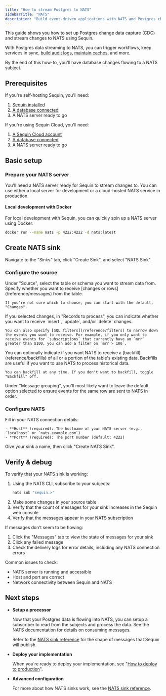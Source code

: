 ```yaml
---
title: "How to stream Postgres to NATS"
sidebarTitle: "NATS"
description: "Build event-driven applications with NATS and Postgres change data capture (CDC). Stream database changes to NATS subjects for lightweight, scalable event distribution."
---
```


This guide shows you how to set up Postgres change data capture (CDC) and stream changes to NATS using Sequin.

With Postgres data streaming to NATS, you can trigger workflows, keep services in sync, [build audit logs](/how-to/create-audit-logs), [maintain caches](/how-to/maintain-caches), and more.

By the end of this how-to, you'll have database changes flowing to a NATS subject.

## Prerequisites

If you're self-hosting Sequin, you'll need:

1. [Sequin installed](/running-sequin)
2. [A database connected](/connect-postgres)
3. A NATS server ready to go

If you're using Sequin Cloud, you'll need:

1. [A Sequin Cloud account](https://console.sequinstream.com)
2. [A database connected](/connect-postgres)
3. A NATS server ready to go

## Basic setup

### Prepare your NATS server

You'll need a NATS server ready for Sequin to stream changes to. You can use either a local server for development or a cloud-hosted NATS service in production.

#### Local development with Docker

For local development with Sequin, you can quickly spin up a NATS server using Docker:

```bash
docker run --name nats -p 4222:4222 -d nats:latest
```

## Create NATS sink

Navigate to the "Sinks" tab, click "Create Sink", and select "NATS Sink".

### Configure the source

<Steps>
  <Step title="Select source table or schema">
    Under "Source", select the table or schema you want to stream data from.
  </Step>

  <Step title="Choose message type">
    Specify whether you want to receive [changes or rows](/reference/messages) from the table.

    If you're not sure which to choose, you can start with the default, "Changes".
  </Step>

  <Step title="Specify filters">
    If you selected changes, in "Records to process", you can indicate whether you want to receive `insert`, `update`, and/or `delete` changes.

    You can also specify [SQL filters](/reference/filters) to narrow down the events you want to receive. For example, if you only want to receive events for `subscriptions` that currently have an `mrr` greater than $100, you can add a filter on `mrr > 100`.
  </Step>

  <Step title="Specify backfill">
    You can optionally indicate if you want NATS to receive a [backfill](reference/backfills) of all or a portion of the table's existing data. Backfills are useful if you want to use NATS to process historical data.

    You can backfill at any time. If you don't want to backfill, toggle "Backfill" off.
  </Step>

  <Step title="Specify message grouping">
    Under "Message grouping", you'll most likely want to leave the default option selected to ensure events for the same row are sent to NATS in order.
  </Step>
</Steps>

### Configure NATS

<Steps>
  <Step title="Enter NATS connection details">
    Fill in your NATS connection details:

    - **Host** (required): The hostname of your NATS server (e.g., `localhost` or `nats.example.com`)
    - **Port** (required): The port number (default: 4222)
  </Step>

  <Step title="Create the sink">
    Give your sink a name, then click "Create NATS Sink".
  </Step>
</Steps>

## Verify & debug

To verify that your NATS sink is working:

1. Using the NATS CLI, subscribe to your subjects:
   ```bash
   nats sub "sequin.>"
   ```
2. Make some changes in your source table
3. Verify that the count of messages for your sink increases in the Sequin web console
4. Verify that the messages appear in your NATS subscription

If messages don't seem to be flowing:

1. Click the "Messages" tab to view the state of messages for your sink
2. Click any failed message
3. Check the delivery logs for error details, including any NATS connection errors

Common issues to check:
- NATS server is running and accessible
- Host and port are correct
- Network connectivity between Sequin and NATS

## Next steps

- **Setup a processor**

   Now that your Postgres data is flowing into NATS, you can setup a subscriber to read from the subjects and process the data. See the [NATS documentation](https://docs.nats.io/nats-concepts/subjects) for details on consuming messages.

   Refer to the [NATS sink reference](/reference/sinks/nats) for the shape of messages that Sequin will publish.

- **Deploy your implementation**

   When you're ready to deploy your implementation, see "[How to deploy to production](/how-to/deploy-to-production)".

- **Advanced configuration**

   For more about how NATS sinks work, see the [NATS sink reference](/reference/sinks/nats).
